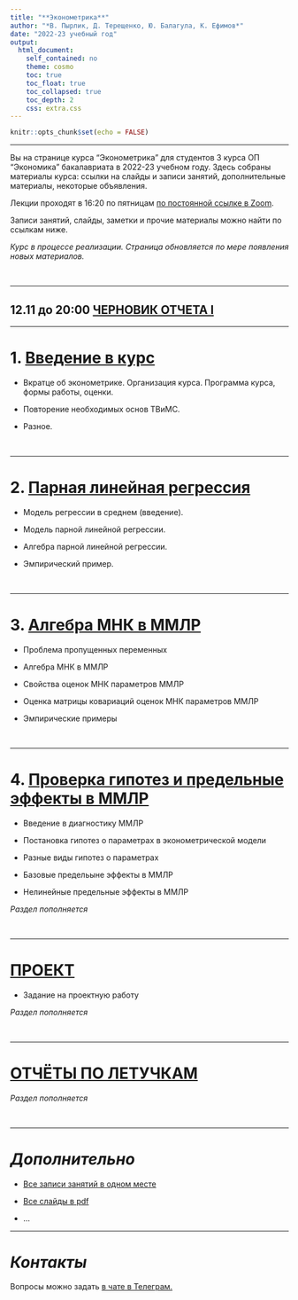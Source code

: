 ```yaml
---
title: "**Эконометрика**"
author: "*В. Пырлик, Д. Терещенко, Ю. Балагула, К. Ефимов*"
date: "2022-23 учебный год"
output:  
  html_document:  
    self_contained: no  
    theme: cosmo
    toc: true
    toc_float: true
    toc_collapsed: true
    toc_depth: 2
    css: extra.css
---
```


```r
knitr::opts_chunk$set(echo = FALSE)
```

---

Вы на странице курса "Эконометрика" для студентов 3 курса ОП "Экономика" бакалавриата в 2022-23 учебном году. Здесь собраны материалы курса: ссылки на слайды и записи занятий, дополнительные материалы, некоторые объявления.

Лекции проходят в 16:20 по пятницам [по постоянной ссылке в Zoom](https://cesnet.zoom.us/j/96338482138).

Записи занятий, слайды, заметки и прочие материалы можно найти по ссылкам ниже.

*Курс в процессе реализации. Страница обновляется по мере появления новых материалов.*

</br>

---

:::: {.infobox .deadline}

## **12.11 до 20:00** [**ЧЕРНОВИК ОТЧЕТА I**](ecox22/project_task_part03_report_draft.html)

::::

---

# 1. [Введение в курс](ecox22/sec1.html)

- Вкратце об эконометрике. Организация курса. Программа курса, формы работы, оценки.

- Повторение необходимых основ ТВиМС.

- Разное.

</br>

---

# 2. [Парная линейная регрессия](ecox22/sec2.html)

- Модель регрессии в среднем (введение).

- Модель парной линейной регрессии.

- Алгебра парной линейной регрессии.

- Эмпирический пример.

</br>

---

# 3. [Алгебра МНК в ММЛР](ecox22/sec3.html)

- Проблема пропущенных переменных

- Алгебра МНК в ММЛР

- Свойства оценок МНК параметров ММЛР

- Оценка матрицы ковариаций оценок МНК параметров ММЛР

- Эмпирические примеры

</br>

---

# 4. [Проверка гипотез и предельные эффекты в ММЛР](ecox22/sec4.html)

- Введение в диагностику ММЛР

- Постановка гипотез о параметрах в эконометрической модели

- Разные виды гипотез о параметрах

- Базовые предельыне эффекты в ММЛР

- Нелинейные предельные эффекты в ММЛР

*Раздел пополняется*

</br>

---

# [ПРОЕКТ](ecox22/project_task.html)

- Задание на проектную работу

*Раздел пополняется*

</br>

---

# [ОТЧЁТЫ ПО ЛЕТУЧКАМ](ecox22/quizzes.html)

*Раздел пополняется*

</br>

---

# *Дополнительно*

- [Все записи занятий в одном месте](https://drive.google.com/drive/folders/1iK9cVeiHyVJd2XSIXqzcfw199MLajSvJ?usp=sharing)

- [Все слайды в pdf](https://drive.google.com/drive/folders/1r4XjXynrU72cjN-XfGcz8EexEX4pXfYS?usp=sharing)

- ...

---

# *Контакты*

Вопросы можно задать [в чате в Телеграм.](https://t.me/+0kRsodLpmzRmZjEy)
